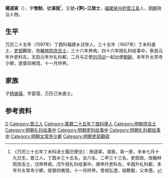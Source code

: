 '''楊道寅'''（{{bd|？||？||}}），字'''惟制'''，號'''湛我'''<ref>《万历三十五年丁未科进士履历便览》：杨道寅，湛我，易一房，辛未七月十九日生，晋江人，丁酉乡三十五名，会六名，二甲三十三名，吏部政，改翰林院庶吉士，戊申养病，戊午授礼科给事中，庚申升吏科左，辛酉升礼科都，本年升太常寺少卿，提督四夷馆，十一月终养。曾祖弘澄，祖敷毅，父本德。</ref>，又號'''-{笋}-江居士'''，[[福建|福建]][[泉州府|泉州府]][[晋江县|晋江县]]人，[[明朝|明朝]]政治人物。

== 生平 ==
万历二十五年（1597年）丁酉科福建乡试举人，三十五年（1607年）丁未科進士，[[吏部|吏部]]觀政，改[[翰林院|翰林院]][[庶吉士|庶吉士]]，三十六年养病，四十六年授礼科给事中，泰昌元年升吏科左，天启元年升礼科都，二月与正使[[刘鸿训|刘鸿训]]一起出使[[朝鲜|朝鲜]]，本年升太常寺少卿，提督四夷馆，十一月终养。

== 家族 ==
子[[杨锡璜|杨锡璜]]，字婴孺，万历己未進士。

==参考资料==
{{reflist}}

{{萬曆三十五年丁未科殿試金榜}}

{{Authority control}}

{{DEFAULTSORT:}}
[[Category:杨姓|D]]
[[Category:晋江人|Category:晋江人]]
[[Category:萬曆二十五年丁酉科舉人|Category:萬曆二十五年丁酉科舉人]]
[[Category:明朝庶吉士|Category:明朝庶吉士]]
[[Category:明朝礼科给事中|Category:明朝礼科给事中]]
[[Category:明朝吏科给事中|Category:明朝吏科给事中]]
[[Category:明朝礼科都给事中|Category:明朝礼科都给事中]]
[[Category:明朝太常寺少卿|Category:明朝太常寺少卿]]
[[Category:明朝吏部觀政|Category:明朝吏部觀政]]


{{明朝人物小作品}}